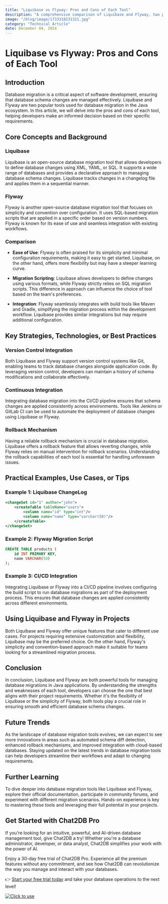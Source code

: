 ```yaml
---
title: "Liquibase vs Flyway: Pros and Cons of Each Tool"
description: "A comprehensive comparison of Liquibase and Flyway, two popular database migration tools, highlighting their strengths and weaknesses."
image: "/blog/image/1733318231321.jpg"
category: "Technical Article"
date: December 04, 2024
---
```


# Liquibase vs Flyway: Pros and Cons of Each Tool

## Introduction

Database migration is a critical aspect of software development, ensuring that database schema changes are managed effectively. Liquibase and Flyway are two popular tools used for database migration in the Java ecosystem. In this article, we will delve into the pros and cons of each tool, helping developers make an informed decision based on their specific requirements.

## Core Concepts and Background

### Liquibase

Liquibase is an open-source database migration tool that allows developers to define database changes using XML, YAML, or SQL. It supports a wide range of databases and provides a declarative approach to managing database schema changes. Liquibase tracks changes in a changelog file and applies them in a sequential manner.

### Flyway

Flyway is another open-source database migration tool that focuses on simplicity and convention over configuration. It uses SQL-based migration scripts that are applied in a specific order based on version numbers. Flyway is known for its ease of use and seamless integration with existing workflows.

### Comparison

- **Ease of Use**: Flyway is often praised for its simplicity and minimal configuration requirements, making it easy to get started. Liquibase, on the other hand, offers more flexibility but may have a steeper learning curve.

- **Migration Scripting**: Liquibase allows developers to define changes using various formats, while Flyway strictly relies on SQL migration scripts. This difference in approach can influence the choice of tool based on the team's preferences.

- **Integration**: Flyway seamlessly integrates with build tools like Maven and Gradle, simplifying the migration process within the development workflow. Liquibase provides similar integrations but may require additional configuration.

## Key Strategies, Technologies, or Best Practices

### Version Control Integration

Both Liquibase and Flyway support version control systems like Git, enabling teams to track database changes alongside application code. By leveraging version control, developers can maintain a history of schema modifications and collaborate effectively.

### Continuous Integration

Integrating database migration into the CI/CD pipeline ensures that schema changes are applied consistently across environments. Tools like Jenkins or GitLab CI can be used to automate the deployment of database changes using Liquibase or Flyway.

### Rollback Mechanism

Having a reliable rollback mechanism is crucial in database migration. Liquibase offers a rollback feature that allows reverting changes, while Flyway relies on manual intervention for rollback scenarios. Understanding the rollback capabilities of each tool is essential for handling unforeseen issues.

## Practical Examples, Use Cases, or Tips

### Example 1: Liquibase ChangeLog

```xml
<changeSet id="1" author="john">
    <createTable tableName="users">
        <column name="id" type="int"/>
        <column name="name" type="varchar(50)"/>
    </createTable>
</changeSet>
```

### Example 2: Flyway Migration Script

```sql
CREATE TABLE products (
    id INT PRIMARY KEY,
    name VARCHAR(50)
);
```

### Example 3: CI/CD Integration

Integrating Liquibase or Flyway into a CI/CD pipeline involves configuring the build script to run database migrations as part of the deployment process. This ensures that database changes are applied consistently across different environments.

## Using Liquibase and Flyway in Projects

Both Liquibase and Flyway offer unique features that cater to different use cases. For projects requiring extensive customization and flexibility, Liquibase may be the preferred choice. On the other hand, Flyway's simplicity and convention-based approach make it suitable for teams looking for a streamlined migration process.

## Conclusion

In conclusion, Liquibase and Flyway are both powerful tools for managing database migrations in Java applications. By understanding the strengths and weaknesses of each tool, developers can choose the one that best aligns with their project requirements. Whether it's the flexibility of Liquibase or the simplicity of Flyway, both tools play a crucial role in ensuring smooth and efficient database schema changes.

## Future Trends

As the landscape of database migration tools evolves, we can expect to see more innovations in areas such as automated schema diff detection, enhanced rollback mechanisms, and improved integration with cloud-based databases. Staying updated on the latest trends in database migration tools can help developers streamline their workflows and adapt to changing requirements.

## Further Learning

To dive deeper into database migration tools like Liquibase and Flyway, explore their official documentation, participate in community forums, and experiment with different migration scenarios. Hands-on experience is key to mastering these tools and leveraging their full potential in your projects.


## Get Started with Chat2DB Pro

If you're looking for an intuitive, powerful, and AI-driven database management tool, give Chat2DB a try! Whether you're a database administrator, developer, or data analyst, Chat2DB simplifies your work with the power of AI.

Enjoy a 30-day free trial of Chat2DB Pro. Experience all the premium features without any commitment, and see how Chat2DB can revolutionize the way you manage and interact with your databases.

👉 [Start your free trial today](https://chat2db.ai/pricing) and take your database operations to the next level!


[![Click to use](/image/blog/bg/chat2db.jpg)](https://app.chat2db-ai.com/)
